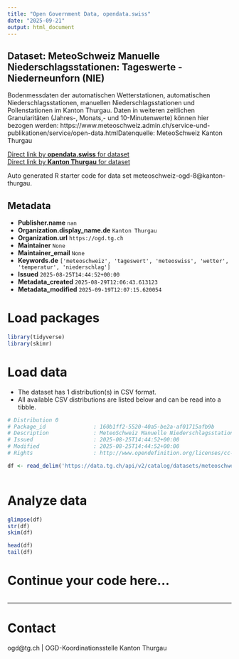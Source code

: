 ```yaml
---
title: "Open Government Data, opendata.swiss"
date: "2025-09-21"
output: html_document
---
```


## Dataset: MeteoSchweiz Manuelle Niederschlagsstationen: Tageswerte - Niederneunforn (NIE)

Bodenmessdaten der automatischen Wetterstationen, automatischen Niederschlagsstationen, manuellen Niederschlagsstationen und Pollenstationen im Kanton Thurgau. Daten in weiteren zeitlichen Granularitäten (Jahres-, Monats,- und 10-Minutenwerte) können hier bezogen werden: https://www.meteoschweiz.admin.ch/service-und-publikationen/service/open-data.htmlDatenquelle: MeteoSchweiz Kanton Thurgau

[Direct link by **opendata.swiss** for dataset](https://opendata.swiss/de/dataset/meteoschweiz-manuelle-niederschlagsstationen-tageswerte-niederneunforn-nie)<br>
[Direct link by **Kanton Thurgau** for dataset](https://data.tg.ch/explore/dataset/meteoschweiz-ogd-8/)

Auto generated R starter code for data set meteoschweiz-ogd-8@kanton-thurgau.

## Metadata

- **Publisher.name** `nan`
- **Organization.display_name.de** `Kanton Thurgau`
- **Organization.url** `https://ogd.tg.ch`
- **Maintainer** `None`
- **Maintainer_email** `None`
- **Keywords.de** `['meteoschweiz', 'tageswert', 'meteoswiss', 'wetter', 'temperatur', 'niederschlag']`
- **Issued** `2025-08-25T14:44:52+00:00`
- **Metadata_created** `2025-08-29T12:06:43.613123`
- **Metadata_modified** `2025-09-19T12:07:15.620054`


# Load packages

```r

library(tidyverse)
library(skimr)

```

# Load data

-   The dataset has 1 distribution(s) in CSV format.
-   All available CSV distributions are listed below and can be read into a tibble.

```r

# Distribution 0
# Package_id               : 160b1ff2-5520-40a5-be2a-af01715afb9b
# Description              : MeteoSchweiz Manuelle Niederschlagsstationen: Tageswerte - Niederneunforn (NIE) (csv)
# Issued                   : 2025-08-25T14:44:52+00:00
# Modified                 : 2025-08-25T14:44:52+00:00
# Rights                   : http://www.opendefinition.org/licenses/cc-by/

df <- read_delim('https://data.tg.ch/api/v2/catalog/datasets/meteoschweiz-ogd-8/exports/csv?use_labels=true')



```

# Analyze data

```r

glimpse(df)
str(df)
skim(df)

head(df)
tail(df)

```

# Continue your code here...

```r

```

------------------------------------------------------------------------

# Contact

ogd@tg.ch | OGD-Koordinationsstelle Kanton Thurgau
